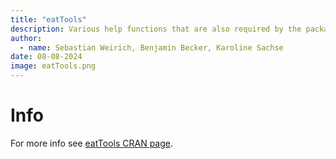 ```yaml
---
title: "eatTools"
description: Various help functions that are also required by the packages ‘eatPrep’, ‘eatModel’, ‘eatGADS’ and ‘eatRep’, among others.
author:
  - name: Sebastian Weirich, Benjamin Becker, Karoline Sachse
date: 08-08-2024
image: eatTools.png
---
```


# Info

For more info see [eatTools CRAN page](https://cran.r-project.org/web/packages/eatTools/index.html). 

